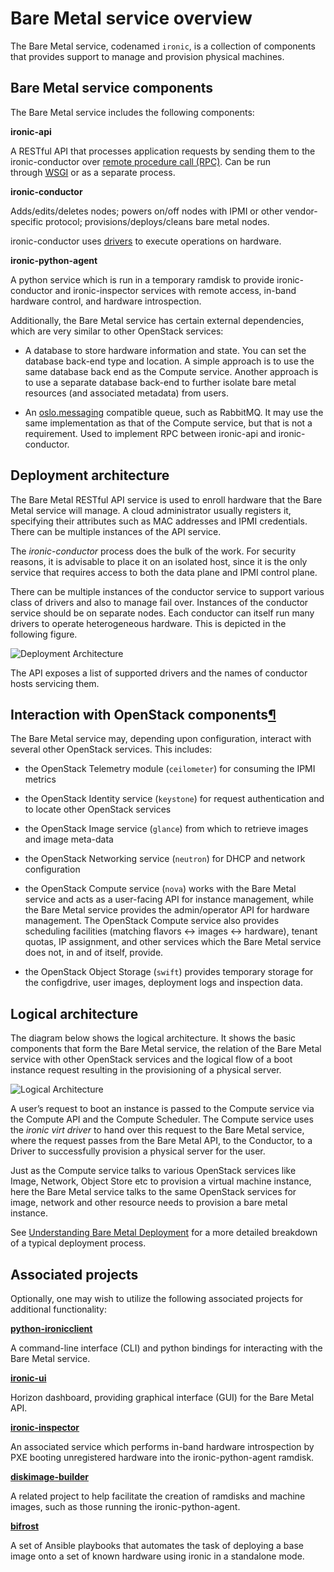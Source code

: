 # Bare Metal service overview

The Bare Metal service, codenamed `ironic`, is a collection of components that provides support to manage and provision physical machines.

## Bare Metal service components

The Bare Metal service includes the following components:

**ironic-api**

A RESTful API that processes application requests by sending them to the ironic-conductor over [remote procedure call (RPC)](https://en.wikipedia.org/wiki/Remote_procedure_call). Can be run through [WSGI](https://en.wikipedia.org/wiki/Web_Server_Gateway_Interface) or as a separate process.

**ironic-conductor**

Adds/edits/deletes nodes; powers on/off nodes with IPMI or other vendor-specific protocol; provisions/deploys/cleans bare metal nodes.

ironic-conductor uses [drivers](https://docs.openstack.org/ironic/zed/install/enabling-drivers.html) to execute operations on hardware.

**ironic-python-agent**

A python service which is run in a temporary ramdisk to provide ironic-conductor and ironic-inspector services with remote access, in-band hardware control, and hardware introspection.

Additionally, the Bare Metal service has certain external dependencies, which are very similar to other OpenStack services:

* A database to store hardware information and state. You can set the database back-end type and location. A simple approach is to use the same database back end as the Compute service. Another approach is to use a separate database back-end to further isolate bare metal resources (and associated metadata) from users.

* An [oslo.messaging](https://docs.openstack.org/oslo.messaging/zed/) compatible queue, such as RabbitMQ. It may use the same implementation as that of the Compute service, but that is not a requirement. Used to implement RPC between ironic-api and ironic-conductor.

## Deployment architecture

The Bare Metal RESTful API service is used to enroll hardware that the Bare Metal service will manage. A cloud administrator usually registers it, specifying their attributes such as MAC addresses and IPMI credentials. There can be multiple instances of the API service.

The *ironic-conductor* process does the bulk of the work. For security reasons, it is advisable to place it on an isolated host, since it is the only service that requires access to both the data plane and IPMI control plane.

There can be multiple instances of the conductor service to support various class of drivers and also to manage fail over. Instances of the conductor service should be on separate nodes. Each conductor can itself run many drivers to operate heterogeneous hardware. This is depicted in the following figure.

![Deployment Architecture](https://docs.openstack.org/ironic/zed/_images/deployment_architecture_2.png)

The API exposes a list of supported drivers and the names of conductor hosts servicing them.

## Interaction with OpenStack components[¶](https://docs.openstack.org/ironic/zed/install/get_started.html#interaction-with-openstack-components)

The Bare Metal service may, depending upon configuration, interact with several other OpenStack services. This includes:

* the OpenStack Telemetry module (`ceilometer`) for consuming the IPMI metrics

* the OpenStack Identity service (`keystone`) for request authentication and to locate other OpenStack services

* the OpenStack Image service (`glance`) from which to retrieve images and image meta-data

* the OpenStack Networking service (`neutron`) for DHCP and network configuration

* the OpenStack Compute service (`nova`) works with the Bare Metal service and acts as a user-facing API for instance management, while the Bare Metal service provides the admin/operator API for hardware management. The OpenStack Compute service also provides scheduling facilities (matching flavors \<-> images \<-> hardware), tenant quotas, IP assignment, and other services which the Bare Metal service does not, in and of itself, provide.

* the OpenStack Object Storage (`swift`) provides temporary storage for the configdrive, user images, deployment logs and inspection data.

## Logical architecture

The diagram below shows the logical architecture. It shows the basic components that form the Bare Metal service, the relation of the Bare Metal service with other OpenStack services and the logical flow of a boot instance request resulting in the provisioning of a physical server.

![Logical Architecture](https://docs.openstack.org/ironic/zed/_images/logical_architecture.png)

A user’s request to boot an instance is passed to the Compute service via the Compute API and the Compute Scheduler. The Compute service uses the *ironic virt driver* to hand over this request to the Bare Metal service, where the request passes from the Bare Metal API, to the Conductor, to a Driver to successfully provision a physical server for the user.

Just as the Compute service talks to various OpenStack services like Image, Network, Object Store etc to provision a virtual machine instance, here the Bare Metal service talks to the same OpenStack services for image, network and other resource needs to provision a bare metal instance.

See [Understanding Bare Metal Deployment](https://docs.openstack.org/ironic/zed/user/architecture.html#understanding-deployment) for a more detailed breakdown of a typical deployment process.

## Associated projects

Optionally, one may wish to utilize the following associated projects for additional functionality:

[**python-ironicclient**](https://docs.openstack.org/python-ironicclient/zed/)

A command-line interface (CLI) and python bindings for interacting with the Bare Metal service.

[**ironic-ui**](https://docs.openstack.org/ironic-ui/zed/)

Horizon dashboard, providing graphical interface (GUI) for the Bare Metal API.

[**ironic-inspector**](https://docs.openstack.org/ironic-inspector/zed/)

An associated service which performs in-band hardware introspection by PXE booting unregistered hardware into the ironic-python-agent ramdisk.

[**diskimage-builder**](https://docs.openstack.org/diskimage-builder/latest/)

A related project to help facilitate the creation of ramdisks and machine images, such as those running the ironic-python-agent.

[**bifrost**](https://docs.openstack.org/bifrost/zed/)

A set of Ansible playbooks that automates the task of deploying a base image onto a set of known hardware using ironic in a standalone mode.